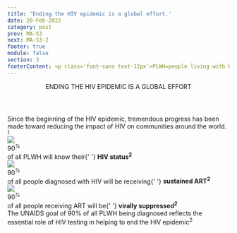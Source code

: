 ```yaml
---
title: 'Ending the HIV epidemic is a global effort.'
date: 20-Feb-2022
category: post
prev: MA-S3
next: MA-S3-2
footer: true
module: false
section: 3
footerContent: <p class='font-sans text-12px'>PLWH=people living with HIV.</br>Viral suppression is defined as having less than 200 copies of HIV per milliliter of blood.<sup>3</sup></br></br><span class='font-bold'>References&#58; 1.</span> World Health Organization. Global health sector strategy on HIV, 2016-2021. Towards ending AIDS; 2016. June 18, 2016. Accessed May 19, 2022. https://www.paho.org/en/documents/global-health-sector-strategy-hiv-2016-2021-towards-ending-aids-2016 <span class='font-bold'>2</span>. UNAIDS. 90-90-90 An ambitious treatment target to help end the AIDS epidemic. October 2014. Accessed May 19, 2022. https://www.unaids.org/sites/default/files/media_asset/90-90-90_en.pdf <span class='font-bold'>3</span>. Centers for Disease Control and Prevention. HIV Treatment as Prevention. March 7, 2022. Accessed May 22, 2022. https://www.cdc.gov/hiv/risk/art/index.html</p>
---
```


<Header>
  <span className="text-red"> ENDING THE HIV EPIDEMIC </span> IS A GLOBAL EFFORT
</Header>

<div className="px-64">
  <SubHeader>
    Since the beginning of the HIV epidemic, tremendous progress has been made
    toward reducing the impact of HIV on communities around the world.
    <sup>1</sup>
  </SubHeader>
  <div className="mt-8 flex">
    <div className="w-4/12">
      <div className="relative text-center">
        <img src="/s3-1.svg" className="m-auto mb-6" />
        <div
          className="text-3.75rem font-bold font-serif text-ui-blue absolute top-1/2 left-1/2"
          style={{ transform: 'translate(-45%, -35%)' }}
        >
          90<sup>%</sup>
        </div>
      </div>
      <div className="text-center text-ui-blue mt-6 font-sans text-1.5rem leading-9">
        of all PLWH will know their{' '}
        <b>
          HIV status<sup>2</sup>
        </b>
      </div>
    </div>
    <div className="w-4/12">
      <div className="relative text-center">
        <img src="/s3-1.svg" className="m-auto mb-6" />
        <div
          className="text-3.75rem font-bold font-serif text-ui-blue absolute top-1/2 left-1/2"
          style={{ transform: 'translate(-45%, -35%)' }}
        >
          90<sup>%</sup>
        </div>
      </div>
      <div className="text-center text-ui-blue font-sans text-1.5rem leading-9">
        of all people diagnosed with HIV will be receiving{' '}
        <b>
          sustained ART<sup>2</sup>
        </b>
      </div>
    </div>
    <div className="w-4/12">
      <div className="relative text-center">
        <img src="/s3-1.svg" className="m-auto mb-6" />
        <div
          className="text-3.75rem font-bold font-serif text-ui-blue absolute top-1/2 left-1/2"
          style={{ transform: 'translate(-45%, -35%)' }}
        >
          90<sup>%</sup>
        </div>
      </div>
      <div className="text-center text-ui-blue mt-6 font-sans text-1.5rem leading-9">
        of all people receiving ART will be{' '}
        <b>
          virally suppressed<sup>2</sup>
        </b>
      </div>
    </div>
  </div>
  <div className="text-center text-red font-sans text-1.5rem leading-9 mt-16 mb-7 mx-54">
    The UNAIDS goal of 90% of all PLWH being diagnosed reflects the essential
    role of HIV testing in helping to end the HIV epidemic<sup>2</sup>
  </div>
</div>
